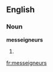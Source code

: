 ==English==
===Noun===
'''messeigneurs'''

#{{archaic}} {{plural of|[[monseigneur]]}}

[[fr:messeigneurs]]